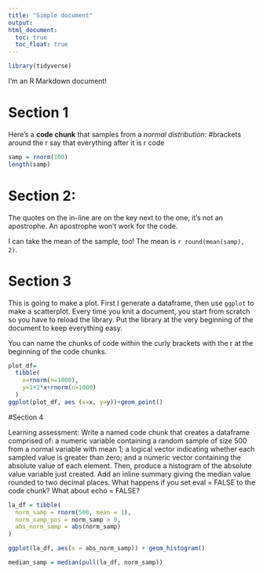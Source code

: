 ```yaml
---
title: "Simple document"
output: 
html_document:
  toc: true
  toc_float: true
---
```


```r
library(tidyverse)
```

I'm an R Markdown document! 

# Section 1

Here's a **code chunk** that samples from 
a _normal distribution_:
#brackets around the r say that everything after it is r code 

```r
samp = rnorm(100)
length(samp)
```

# Section 2: 

The quotes on the in-line are on the key next to the one, it's not an apostrophe.  An apostrophe won't work for the code. 

I can take the mean of the sample, too!
The mean is `r round(mean(samp), 2)`.

# Section 3

This is going to make a plot.  First I generate a dataframe, then use `ggplot` to make a scatterplot. Every time you knit a document, you start from scratch so you have to reload the library.  Put the library at the very beginning of the document to keep everything easy.  

You can name the chunks of code within the curly brackets with the r at the beginning of the code chunks. 

```r
plot_df=
  tibble(
    x=rnorm(n=1000),
    y=1+2*x+rnorm(n=1000)
  )
ggplot(plot_df, aes (x=x, y=y))+geom_point()
```

#Section 4

Learning assessment: Write a named code chunk that creates a dataframe comprised of: a numeric variable containing a random sample of size 500 from a normal variable with mean 1; a logical vector indicating whether each sampled value is greater than zero; and a numeric vector containing the absolute value of each element. Then, produce a histogram of the absolute value variable just created. Add an inline summary giving the median value rounded to two decimal places. What happens if you set eval = FALSE to the code chunk? What about echo = FALSE?

```r

la_df = tibble(
  norm_samp = rnorm(500, mean = 1),
  norm_samp_pos = norm_samp > 0,
  abs_norm_samp = abs(norm_samp)
)

ggplot(la_df, aes(x = abs_norm_samp)) + geom_histogram()

median_samp = median(pull(la_df, norm_samp))
```

